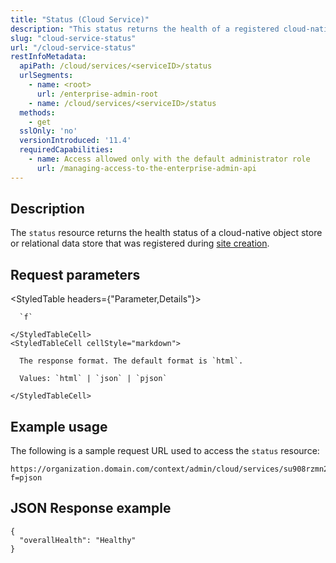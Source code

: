 ```yaml
---
title: "Status (Cloud Service)"
description: "This status returns the health of a registered cloud-native storage option."
slug: "cloud-service-status"
url: "/cloud-service-status"
restInfoMetadata:
  apiPath: /cloud/services/<serviceID>/status
  urlSegments:
    - name: <root>
      url: /enterprise-admin-root
    - name: /cloud/services/<serviceID>/status
  methods:
    - get
  sslOnly: 'no'
  versionIntroduced: '11.4'
  requiredCapabilities:
    - name: Access allowed only with the default administrator role
      url: /managing-access-to-the-enterprise-admin-api
---
```


## Description

The `status` resource returns the health status of a cloud-native object store or relational data store that was registered during [site creation](/configure).

## Request parameters

<StyledTable headers={"Parameter,Details"}>
  <StyledTableRow>
    <StyledTableCell cellStyle="markdown">

      `f`

    </StyledTableCell>
    <StyledTableCell cellStyle="markdown">

      The response format. The default format is `html`.

      Values: `html` | `json` | `pjson`

    </StyledTableCell>
  </StyledTableRow>
</StyledTable>

## Example usage


The following is a sample request URL used to access the `status` resource:

```other
https://organization.domain.com/context/admin/cloud/services/su908rzmn2/status?f=pjson

```


## JSON Response example

```other
{
  "overallHealth": "Healthy"
}

```

